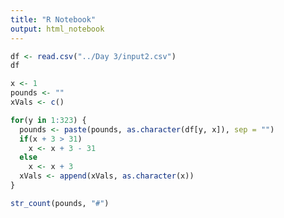```yaml
---
title: "R Notebook"
output: html_notebook
---
```


```r
df <- read.csv("../Day 3/input2.csv")
df
```

```r
x <- 1
pounds <- ""
xVals <- c()

for(y in 1:323) {
  pounds <- paste(pounds, as.character(df[y, x]), sep = "")
  if(x + 3 > 31)
    x <- x + 3 - 31
  else
    x <- x + 3
  xVals <- append(xVals, as.character(x))
}

str_count(pounds, "#")
```

